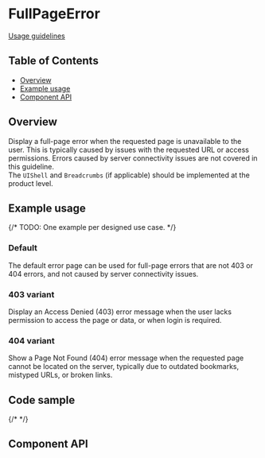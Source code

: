 
# FullPageError

[Usage guidelines](https://pages.github.ibm.com/cdai-design/pal/patterns/full-page-errors/usage/)

## Table of Contents

- [Overview](#overview)
- [Example usage](#example-usage)
- [Component API](#component-api)

## Overview

Display a full-page error when the requested page is unavailable to the user.
This is typically caused by issues with the requested URL or access permissions.
Errors caused by server connectivity issues are not covered in this guideline.\
The `UIShell` and `Breadcrumbs` (if applicable) should be implemented at the product
level.

## Example usage

{/* TODO: One example per designed use case. */}

### Default

The default error page can be used for full-page errors that are not 403 or 404
errors, and not caused by server connectivity issues.

<Canvas>
  <Story of={stories.fullPageError} />
</Canvas>

### 403 variant

Display an Access Denied (403) error message when the user lacks permission to
access the page or data, or when login is required.

<Canvas>
  <Story of={stories.fullPageError403} />
</Canvas>

### 404 variant

Show a Page Not Found (404) error message when the requested page cannot be
located on the server, typically due to outdated bookmarks, mistyped URLs, or
broken links.

<Canvas>
  <Story of={stories.fullPageError404} />
</Canvas>

## Code sample

{/* <CodesandboxLink exampleDirectory="FullPageError" /> */}

## Component API

<ArgsTable />
